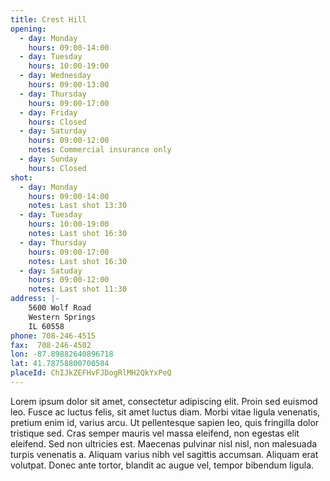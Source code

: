 ```yaml
---
title: Crest Hill
opening:
  - day: Monday
    hours: 09:00-14:00
  - day: Tuesday
    hours: 10:00-19:00
  - day: Wednesday
    hours: 09:00-13:00
  - day: Thursday
    hours: 09:00-17:00
  - day: Friday
    hours: Closed
  - day: Saturday
    hours: 09:00-12:00
    notes: Commercial insurance only
  - day: Sunday
    hours: Closed
shot:
  - day: Monday
    hours: 09:00-14:00
    notes: Last shot 13:30
  - day: Tuesday
    hours: 10:00-19:00
    notes: Last shot 16:30
  - day: Thursday
    hours: 09:00-17:00
    notes: Last shot 16:30
  - day: Satuday
    hours: 09:00-12:00
    notes: Last shot 11:30
address: |-
    5600 Wolf Road
    Western Springs
    IL 60558
phone: 708-246-4515
fax:  708-246-4502
lon: -87.89882640896718
lat: 41.78758800700584
placeId: ChIJkZEFHvFJDogRlMH2QkYxPeQ
---
```

Lorem ipsum dolor sit amet, consectetur adipiscing elit. Proin sed euismod leo. Fusce ac luctus felis, sit amet luctus diam. Morbi vitae ligula venenatis, pretium enim id, varius arcu. Ut pellentesque sapien leo, quis fringilla dolor tristique sed. Cras semper mauris vel massa eleifend, non egestas elit eleifend. Sed non ultricies est. Maecenas pulvinar nisl nisl, non malesuada turpis venenatis a. Aliquam varius nibh vel sagittis accumsan. Aliquam erat volutpat. Donec ante tortor, blandit ac augue vel, tempor bibendum ligula.
